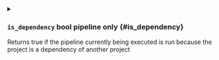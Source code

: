 

<details className="config-field -function" data-expandable="false">
<summary>

### `is_dependency` <span className="config-field-type"></span> <span className="config-field-enum"></span> <span className="config-field-default -return">bool</span> <span className="config-field-required" data-required="false">pipeline only</span>  {#is_dependency}

Returns true if the pipeline currently being executed is run because the project is a dependency of another project

</summary>



</details>
